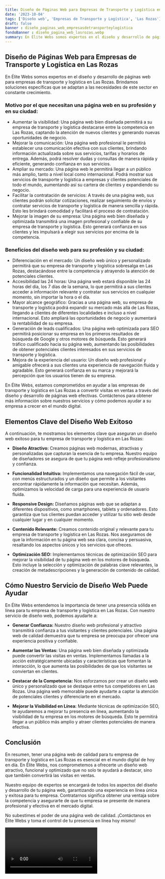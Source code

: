 ```yaml
---
title: Diseño de Páginas Web para Empresas de Transporte y Logística en Las Rozas
date: '2023-10-04'
tags: ['Diseño web', 'Empresas de Transporte y Logística', 'Las Rozas']
draft: false
banner : diseño_paginas_web_empresasdetransporteylogística
fondoBanner : diseño_pagina_web_lasrozas.webp
summary: En Élite Webs somos expertos en el diseño y desarrollo de páginas web para empresas de transporte y logística en Las Rozas. Brindamos soluciones específicas que se adaptan a las necesidades de este sector en constante crecimiento.
---
```


## Diseño de Páginas Web para Empresas de Transporte y Logística en Las Rozas

En Élite Webs somos expertos en el diseño y desarrollo de páginas web para empresas de transporte y logística en Las Rozas. Brindamos soluciones específicas que se adaptan a las necesidades de este sector en constante crecimiento.

### Motivo por el que necesitan una página web en su profesión y en su ciudad:
- Aumentar la visibilidad: Una página web bien diseñada permitirá a su empresa de transporte y logística destacarse entre la competencia en Las Rozas, captando la atención de nuevos clientes y generando nuevas oportunidades de negocio.
- Mejorar la comunicación: Una página web profesional le permitirá establecer una comunicación efectiva con sus clientes, brindando información actualizada sobre sus servicios, tarifas y horarios de entrega. Además, podrá resolver dudas y consultas de manera rápida y eficiente, generando confianza en sus servicios.
- Ampliar su mercado: Una página web le permitirá llegar a un público más amplio, tanto a nivel local como internacional. Podrá mostrar sus servicios de transporte y logística a empresas y clientes potenciales de todo el mundo, aumentando así su cartera de clientes y expandiendo su negocio.
- Facilitar la contratación de servicios: A través de una página web, sus clientes podrán solicitar cotizaciones, realizar seguimiento de envíos y contratar servicios de transporte y logística de manera sencilla y rápida. Esto les brindará comodidad y facilitará el proceso de contratación.
- Mejorar la imagen de su empresa: Una página web bien diseñada y optimizada transmitirá una imagen profesional y confiable de su empresa de transporte y logística. Esto generará confianza en sus clientes y les impulsará a elegir sus servicios por encima de la competencia.

### Beneficios del diseño web para su profesión y su ciudad:
- Diferenciación en el mercado: Un diseño web único y personalizado permitirá que su empresa de transporte y logística sobresalga en Las Rozas, destacándose entre la competencia y atrayendo la atención de potenciales clientes.
- Accesibilidad las 24 horas: Una página web estará disponible las 24 horas del día, los 7 días de la semana, lo que permitirá a sus clientes acceder a información relevante y contratar sus servicios en cualquier momento, sin importar la hora o el día.
- Mayor alcance geográfico: Gracias a una página web, su empresa de transporte y logística podrá expandir su mercado más allá de Las Rozas, llegando a clientes de diferentes localidades e incluso a nivel internacional. Esto ampliará las oportunidades de negocio y aumentará la rentabilidad de su empresa.
- Generación de leads cualificados: Una página web optimizada para SEO permitirá posicionar su empresa en los primeros resultados de búsqueda de Google y otros motores de búsqueda. Esto generará tráfico cualificado hacia su página web, aumentando las posibilidades de obtener potenciales clientes interesados en sus servicios de transporte y logística.
- Mejora de la experiencia del usuario: Un diseño web profesional y amigable ofrecerá a sus clientes una experiencia de navegación fluida y agradable. Esto generará confianza en su marca y mejorará la percepción que los usuarios tienen de su empresa.

En Élite Webs, estamos comprometidos en ayudar a las empresas de transporte y logística en Las Rozas a convertir visitas en ventas a través del diseño y desarrollo de páginas web efectivas. Contáctenos para obtener más información sobre nuestros servicios y cómo podemos ayudar a su empresa a crecer en el mundo digital.

<GifSeo />

<Cta />

## Elementos Clave del Diseño Web Exitoso

A continuación, te mostramos los elementos clave que aseguran un diseño web exitoso para tu empresa de transporte y logística en Las Rozas:

- **Diseño Atractivo:** Creamos páginas web modernas, atractivas y personalizadas que capturan la esencia de tu empresa. Nuestro equipo de diseñadores se asegura de que tu página web refleje profesionalismo y confianza.

- **Funcionalidad Intuitiva:** Implementamos una navegación fácil de usar, con menús estructurados y un diseño que permite a los visitantes encontrar rápidamente la información que necesitan. Además, optimizamos la velocidad de carga para una experiencia de usuario fluida.

- **Responsive Design:** Diseñamos páginas web que se adaptan a diferentes dispositivos, como smartphones, tablets y ordenadores. Esto garantiza que tus clientes puedan acceder y utilizar tu sitio web desde cualquier lugar y en cualquier momento.

- **Contenido Relevante:** Creamos contenido original y relevante para tu empresa de transporte y logística en Las Rozas. Nos aseguramos de que la información en tu página web sea clara, concisa y persuasiva, resaltando los aspectos únicos y los servicios que ofreces.

- **Optimización SEO:** Implementamos técnicas de optimización SEO para mejorar la visibilidad de tu página web en los motores de búsqueda. Esto incluye la selección y optimización de palabras clave relevantes, la creación de metadescripciones y la generación de contenido de calidad.

## Cómo Nuestro Servicio de Diseño Web Puede Ayudar

En Élite Webs entendemos la importancia de tener una presencia sólida en línea para tu empresa de transporte y logística en Las Rozas. Con nuestro servicio de diseño web, podemos ayudarte a:

- **Generar Confianza:** Nuestro diseño web profesional y atractivo transmitirá confianza a tus visitantes y clientes potenciales. Una página web de calidad demuestra que tu empresa se preocupa por ofrecer una experiencia positiva y confiable.

- **Aumentar las Ventas:** Una página web bien diseñada y optimizada puede convertir las visitas en ventas. Implementamos llamadas a la acción estratégicamente ubicadas y características que fomentan la interacción, lo que aumenta las posibilidades de que los visitantes se conviertan en clientes.

- **Destacar de la Competencia:** Nos esforzamos por crear un diseño web único y personalizado que se destaque entre tus competidores en Las Rozas. Una página web memorable puede ayudarte a captar la atención de potenciales clientes y diferenciarte en el mercado.

- **Mejorar la Visibilidad en Línea:** Mediante técnicas de optimización SEO, te ayudaremos a mejorar tu presencia en línea, aumentando la visibilidad de tu empresa en los motores de búsqueda. Esto te permitirá llegar a un público más amplio y atraer clientes potenciales de manera efectiva.

## Conclusión

En resumen, tener una página web de calidad para tu empresa de transporte y logística en Las Rozas es esencial en el mundo digital de hoy en día. En Élite Webs, nos comprometemos a ofrecerte un diseño web atractivo, funcional y optimizado que no solo te ayudará a destacar, sino que también convertirá las visitas en ventas.

Nuestro equipo de expertos se encargará de todos los aspectos del diseño y desarrollo de tu página web, garantizando una experiencia en línea única y exitosa para tu empresa. Contratarnos significa obtener una ventaja sobre la competencia y asegurarte de que tu empresa se presente de manera profesional y efectiva en el mercado digital.

No subestimes el poder de una página web de calidad. ¡Contáctanos en Élite Webs y toma el control de tu presencia en línea hoy mismo!

<Video />

<CtaBot job='Empresas de Transporte y Logística' city='Las Rozas'/>

<Gmaps query='Las Rozas+españa+maps' />